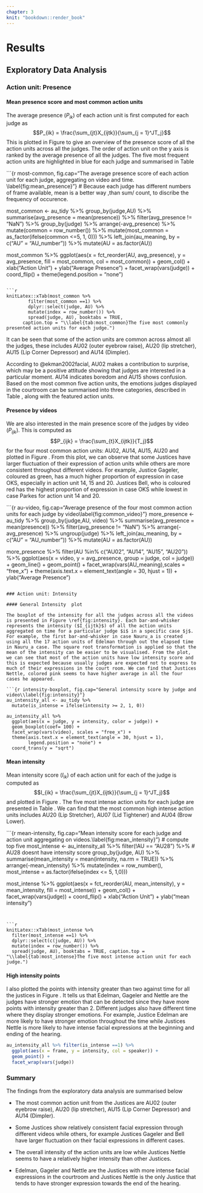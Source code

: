 ```yaml
---
chapter: 3
knit: "bookdown::render_book"
---
```


# Results


## Exploratory Data Analysis

### Action unit: Presence

#### Mean presence score and most common action units 

The average presence ($P_{ik}$) of each action unit is first computed for each judge as $$P_{ik} = \frac{\sum_{jt}X_{ijtk}}{\sum_{j = 1}^JT_j}$$ This is plotted in Figure \ref{fig:mean_presence} to give an overview of the presence score of all the action units across all the judges. The order of action unit on the y axis is ranked by the average presence of all the judges. The five most frequent action units are highlighted in blue for each judge and summarised in Table \ref{tab:most_common}

```{r most-common, fig.cap="The average presence score of each action unit for each judge, aggregating on video and time. \\label{fig:mean_presence}"}
# Because each judge has different numbers of frame available, mean is a better way ,than sum/ count,  to discribe the frequency of occurence. 

most_common <- au_tidy %>% 
  group_by(judge,AU) %>% 
  summarise(avg_presence = mean(presence)) %>% 
  filter(avg_presence != "NaN") %>% 
  group_by(judge) %>% 
  arrange(-avg_presence) %>% 
  mutate(common = row_number()) %>% 
  mutate(most_common = as_factor(ifelse(common <=5, 1, 0))) %>% 
  left_join(au_meaning, by = c("AU" = "AU_number")) %>% 
  mutate(AU = as.factor(AU))

most_common %>% 
  ggplot(aes(x =  fct_reorder(AU, avg_presence), y = avg_presence,
             fill = most_common, col = most_common)) + 
  geom_col() +
  xlab("Action Unit") + 
  ylab("Average Presence") + 
  facet_wrap(vars(judge)) + 
  coord_flip() + 
  theme(legend.position = "none")
```

```r
knitLatex::xTab(most_common %>% 
        filter(most_common ==1) %>% 
        dplyr::select(judge, AU) %>% 
        mutate(index = row_number()) %>% 
        spread(judge, AU), booktabs = TRUE,
      caption.top = "\\label{tab:most_common}The five most commonly presented action units for each judge.")
```

It can be seen that some of the action units are common across almost all the judges, these includes AU02 (outer eyebrow raise), AU20 (lip stretcher), AU15 (Lip Corner Depressor) and AU14 (Dimpler).

According to @ekman2002facial, AU02 makes a contribution to surprise, which may be a positive attitude showing that judges are interested in a particular moment. AU14 indicates boredom and AU15 shows confusion. Based on the most common five action units, the emotions judges displayed in the courtroom can be summarised into three categories, described in Table \ref{tab:three_category}, along with the featured action units. 

#### Presence by videos

We are also interested in the main presence score of the judges by video ($P_{ijk}$). This is computed as $$P_{ijk} = \frac{\sum_{t}X_{ijtk}}{T_j}$$ for the four most common action units: AU02, AU14, AU15, AU20 and plotted in Figure \ref{fig:common_video}. From this plot, we can observe that some Justices have larger fluctuation of their expression of action units while others are more consistent throughout different videos. For example, Justice Gageler, coloured as green, has a much higher proportion of expression in case OKS, especially in action unit 14, 15 and 20. Justices Bell, who is coloured red has the highest proportion of expression in case OKS while lowest in case Parkes for action unit 14 and 20. 

```{r au-video, fig.cap="Average presence of the four most common action units for each judge by video\\label{fig:common_video}"}
more_presence <- au_tidy %>% 
  group_by(judge,AU, video) %>% 
  summarise(avg_presence = mean(presence)) %>% 
  filter(avg_presence != "NaN") %>% 
  arrange(-avg_presence) %>% 
  ungroup(judge) %>% 
  left_join(au_meaning, by = c("AU" = "AU_number")) %>% 
  mutate(AU = as.factor(AU))

more_presence %>% 
  filter(AU %in% c("AU02", "AU14", "AU15", "AU20")) %>%
  ggplot(aes(x = video, y = avg_presence, 
             group = judge, col = judge)) + 
  geom_line() + 
  geom_point() + 
  facet_wrap(vars(AU_meaning),scales = "free_x") + 
  theme(axis.text.x = element_text(angle = 30, hjust = 1)) + 
  ylab("Average Presence")
```

### Action unit: Intensity

#### General Intensity  plot

The boxplot of the intensity for all the judges across all the videos is presented in Figure \ref{fig:intensity}. Each bar-and-whisker represents the intensity ($I_{ijtk}$) of all the action units aggregated on time for a particular judge $i$ in a specific case $j$. For example, the first bar-and-whisker in case Nauru_a is created using all the 17 action units of Edelman through out the elapsed time in Nauru_a case. The square root transformation is applied so that the mean of the intensity can be easier to be visualised. From the plot, we can see that most of the action units have low intensity score and this is expected because usually judges are expected not to express to much of their expressions in the court room. We can find that Justices Nettle, colored pink seems to have higher average in all the four cases he appeared. 

```{r intensity-boxplot, fig.cap="General intensity score by judge and video\\label{fig:intensity}"}
au_intensity_all <- au_tidy %>% 
  mutate(is_intense = ifelse(intensity >= 2, 1, 0))  

au_intensity_all %>% 
  ggplot(aes(x = judge, y = intensity, color = judge)) + 
  geom_boxplot(coef= 100) + 
  facet_wrap(vars(video), scales = "free_x") + 
  theme(axis.text.x = element_text(angle = 30, hjust = 1), 
        legend.position = "none") + 
  coord_trans(y = "sqrt")
``` 
 
#### Mean intensity 

Mean intensity score ($I_{ik}$) of each action unit for each of the judge is computed as $$I_{ik} = \frac{\sum_{jt}X_{ijtk}}{\sum_{j = 1}^JT_j}$$ and plotted in Figure \ref{fig:mean_intensity}. The five most intense action units for each judge are presented in Table \ref{tab:most_intense}. We can find that the most common high intense action units includes AU20 (Lip Stretcher), AU07 (Lid Tightener) and AU04 (Brow Lower).


```{r mean-intensity, fig.cap="Mean intensity score for each judge and action unit aggregating on videos.\\label{fig:mean_intensity}"}
# compute top five
most_intense <- au_intensity_all %>% 
  filter(!AU == "AU28") %>%  # AU28 doesnt have intensity score
  group_by(judge, AU) %>% 
  summarise(mean_intensity = mean(intensity, na.rm = TRUE)) %>% 
  arrange(-mean_intensity) %>% 
  mutate(index = row_number(), 
         most_intense = as.factor(ifelse(index <= 5, 1,0))) 

most_intense %>% 
  ggplot(aes(x = fct_reorder(AU, mean_intensity), 
             y = mean_intensity, 
             fill = most_intense)) + 
  geom_col() + 
  facet_wrap(vars(judge)) + 
  coord_flip() + 
  xlab("Action Unit") + 
  ylab("mean intensity")
  
```  
 

```r
knitLatex::xTab(most_intense %>% 
  filter(most_intense ==1) %>% 
  dplyr::select(c(judge, AU)) %>% 
  mutate(index = row_number()) %>% 
  spread(judge, AU), booktabs = TRUE, caption.top = "\\label{tab:most_intense}The five most intense action unit for each judge.")
```
 
 
#### High intensity points

I also plotted the points with intensity greater than two against time for all the justices in Figure \ref{fig:high-intensity-points}. It tells us that Edelman, Gageler and Nettle are the judges have stronger emotion that can be detected since they have more points with intensity greater than 2. Different judges also have different time where they display stronger emotions. For example, Justice Edelman are more likely to have stronger emotion throughout the time while Justices Nettle is more likely to have intense facial expressions at the beginning and ending of the hearing. 

```r
au_intensity_all %>% filter(is_intense ==1) %>% 
  ggplot(aes(x = frame, y = intensity, col = speaker)) + 
  geom_point() +
  facet_wrap(vars(judge))
```

### Summary

The findings from the exploratory data analysis are summarised below 

- The most common action unit from the Justices are AU02 (outer eyebrow raise), AU20 (lip stretcher), AU15 (Lip Corner Depressor) and AU14 (Dimpler).

- Some Justices show relatively consistent facial expression through different videos while others, for example Justices Gageler and Bell have larger fluctuation on their facial expressions in different cases. 

- The overall intensity of the action units are low while Justices Nettle seems to have a relatively higher intensity than other Justices. 

- Edelman, Gageler and Nettle are the Justices with more intense facial expressions in the courtroom and Justices Nettle is the only Justice that tends to have stronger expression towards the end of the hearing. 
